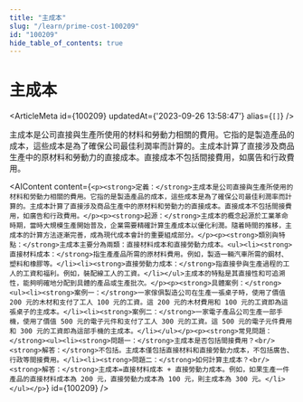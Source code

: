 ```yaml
---
title: "主成本"
slug: "/learn/prime-cost-100209"
id: "100209"
hide_table_of_contents: true
---
```



# 主成本

<ArticleMeta id={100209} updatedAt={'2023-09-26 13:58:47'} alias={`[]`} />
<div className='border-solid border-b border-t-0 my-4 border-[var(--ifm-color-gray-300)]' />

主成本是公司直接與生產所使用的材料和勞動力相關的費用。它指的是製造產品的成本，這些成本是為了確保公司最佳利潤率而計算的。主成本計算了直接涉及商品生產中的原材料和勞動力的直接成本。直接成本不包括間接費用，如廣告和行政費用。

<AIContent content={`<p><strong>定義：</strong>主成本是公司直接與生產所使用的材料和勞動力相關的費用。它指的是製造產品的成本，這些成本是為了確保公司最佳利潤率而計算的。主成本計算了直接涉及商品生產中的原材料和勞動力的直接成本。直接成本不包括間接費用，如廣告和行政費用。</p><p><strong>起源：</strong>主成本的概念起源於工業革命時期，當時大規模生產開始普及，企業需要精確計算生產成本以優化利潤。隨着時間的推移，主成本的計算方法逐漸完善，成為現代成本會計的重要組成部分。</p><p><strong>類別與特點：</strong>主成本主要分為兩類：直接材料成本和直接勞動力成本。<ul><li><strong>直接材料成本：</strong>指生產產品所需的原材料費用。例如，製造一輛汽車所需的鋼材、塑料和橡膠等。</li><li><strong>直接勞動力成本：</strong>指直接參與生產過程的工人的工資和福利。例如，裝配線工人的工資。</li></ul>主成本的特點是其直接性和可追溯性，能夠明確地分配到具體的產品或生產批次。</p><p><strong>具體案例：</strong><ul><li><strong>案例一：</strong>一家傢俱製造公司在生產一張桌子時，使用了價值 200 元的木材和支付了工人 100 元的工資。這 200 元的木材費用和 100 元的工資即為這張桌子的主成本。</li><li><strong>案例二：</strong>一家電子產品公司生產一部手機，使用了價值 500 元的電子元件和支付了工人 300 元的工資。這 500 元的電子元件費用和 300 元的工資即為這部手機的主成本。</li></ul></p><p><strong>常見問題：</strong><ul><li><strong>問題一：</strong>主成本是否包括間接費用？<br/><strong>解答：</strong>不包括。主成本僅包括直接材料和直接勞動力成本，不包括廣告、行政等間接費用。</li><li><strong>問題二：</strong>如何計算主成本？<br/><strong>解答：</strong>主成本=直接材料成本 + 直接勞動力成本。例如，如果生產一件產品的直接材料成本為 200 元，直接勞動力成本為 100 元，則主成本為 300 元。</li></ul></p>`} id={100209} />
